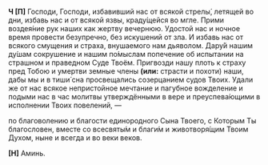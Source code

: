 **Ч [П]** Господи, Господи, избавивший нас от всякой стрелы́, летящей во дни, избавь нас и от всякой язвы, краду́щейся во мгле. Прими воздея́ние рук наших как жертву вечернюю. Удостой нас и ночное время провести безупречно, без искушений от зла. И избавь нас от всякого смущения и страха, внушаемого нам дьяволом. Дару́й нашим ду́шам сокрушение и нашим по́мыслам попечение об испытании на страшном и праведном Суде Твоём. Пригвозди нашу плоть к страху пред Тобою и умертви земные члены **(или:** страсти и похоти<R>)</R> наши, дабы мы и в тиши́ сна просвещались созерцанием судов Твоих. Удали же от нас всякое непристойное мечтание и пагубное вожделение и подыми нас в час молитвы утверждёнными в вере и преуспева́ющими в исполнении Твоих повелений, —

по благоволению и благости единородного Сына Твоего, с Которым Ты благословен, вместе со всесвяты́м и благи́м и животворя́щим Твоим Духом, ныне и всегда и во веки веков.

**[Н]** Аминь.
